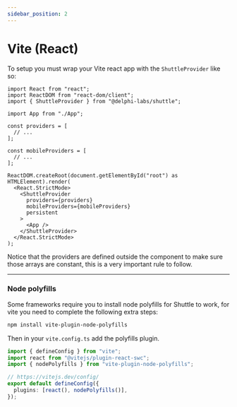 ```yaml
---
sidebar_position: 2
---
```


# Vite (React)

To setup you must wrap your Vite react app with the `ShuttleProvider` like so:

```tsx
import React from "react";
import ReactDOM from "react-dom/client";
import { ShuttleProvider } from "@delphi-labs/shuttle";

import App from "./App";

const providers = [
  // ...
];

const mobileProviders = [
  // ...
];

ReactDOM.createRoot(document.getElementById("root") as HTMLElement).render(
  <React.StrictMode>
    <ShuttleProvider
      providers={providers}
      mobileProviders={mobileProviders}
      persistent
    >
      <App />
    </ShuttleProvider>
  </React.StrictMode>
);
```

Notice that the providers are defined outside the component to make sure those arrays are constant, this is a very important rule to follow.

---

### Node polyfills

Some frameworks require you to install node polyfills for Shuttle to work, for vite you need to complete the following extra steps:

```bash
npm install vite-plugin-node-polyfills
```

Then in your `vite.config.ts` add the polyfills plugin.

```ts
import { defineConfig } from "vite";
import react from "@vitejs/plugin-react-swc";
import { nodePolyfills } from "vite-plugin-node-polyfills";

// https://vitejs.dev/config/
export default defineConfig({
  plugins: [react(), nodePolyfills()],
});
```
